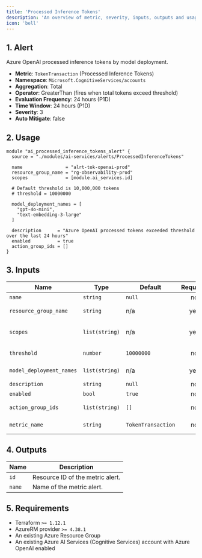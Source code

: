 ```yaml
---
title: 'Processed Inference Tokens'
description: 'An overview of metric, severity, inputs, outputs and usage.'
icon: 'bell'
---
```


## 1. Alert
Azure OpenAI processed inference tokens by model deployment.

- **Metric**: `TokenTransaction` (Processed Inference Tokens)
- **Namespace**: `Microsoft.CognitiveServices/accounts`
- **Aggregation**: Total
- **Operator**: GreaterThan (fires when total tokens exceed threshold)
- **Evaluation Frequency**: 24 hours (P1D)
- **Time Window**: 24 hours (P1D)
- **Severity**: 3
- **Auto Mitigate**: false

## 2. Usage
```hcl main.tf
module "ai_processed_inference_tokens_alert" {
  source = "./modules/ai-services/alerts/ProcessedInferenceTokens"

  name                = "alrt-tok-openai-prod"
  resource_group_name = "rg-observability-prod"
  scopes              = [module.ai_services.id]

  # Default threshold is 10,000,000 tokens
  # threshold = 10000000

  model_deployment_names = [
    "gpt-4o-mini",
    "text-embedding-3-large"
  ]

  description      = "Azure OpenAI processed tokens exceeded threshold over the last 24 hours"
  enabled          = true
  action_group_ids = []
}
```

## 3. Inputs
| Name                     | Type           | Default    | Required | Description |
|--------------------------|----------------|------------|:--------:|-------------|
| `name`                   | `string`       | `null`     |    no    | Name of the metric alert. |
| `resource_group_name`    | `string`       | n/a        |   yes    | Resource group in which to create the alert. |
| `scopes`                 | `list(string)` | n/a        |   yes    | List of Azure AI Services account resource IDs (Microsoft.CognitiveServices/accounts). |
| `threshold`              | `number`       | `10000000` |    no    | Token threshold. Fires when total tokens over the window exceed this value. |
| `model_deployment_names` | `list(string)` | n/a        |   yes    | Model deployment names to filter on `ModelDeploymentName` dimension. |
| `description`            | `string`       | `null`     |    no    | Custom description for the alert. |
| `enabled`                | `bool`         | `true`     |    no    | Whether the alert is enabled. |
| `action_group_ids`       | `list(string)` | `[]`       |    no    | Action Group IDs to notify when the alert fires. |
| `metric_name`            | `string`       | `TokenTransaction` |  no | Advanced: override the metric name if needed. |

## 4. Outputs
| Name   | Description                     |
|--------|---------------------------------|
| `id`   | Resource ID of the metric alert. |
| `name` | Name of the metric alert.        |

## 5. Requirements
- Terraform `>= 1.12.1`
- AzureRM provider `>= 4.38.1`
- An existing Azure Resource Group
- An existing Azure AI Services (Cognitive Services) account with Azure OpenAI enabled


